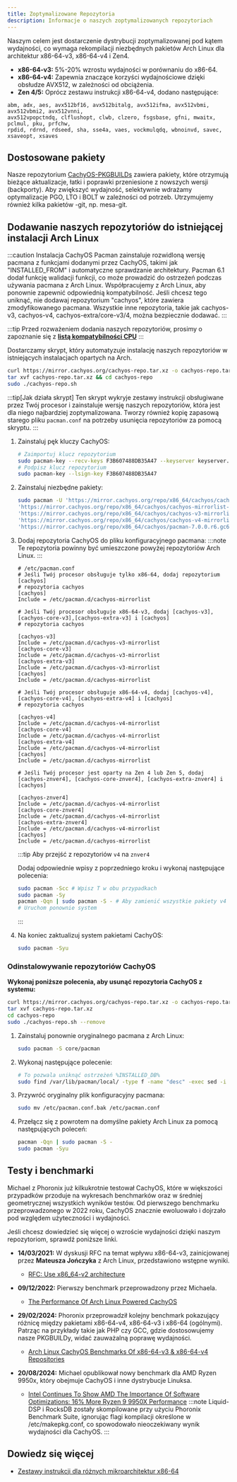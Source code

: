 ```yaml
---
title: Zoptymalizowane Repozytoria
description: Informacje o naszych zoptymalizowanych repozytoriach
---
```



Naszym celem jest dostarczenie dystrybucji zoptymalizowanej pod kątem wydajności, co wymaga rekompilacji niezbędnych pakietów Arch Linux dla architektur x86-64-v3, x86-64-v4 i Zen4.

- **x86-64-v3:** 5%-20% wzrostu wydajności w porównaniu do x86-64.
- **x86-64-v4:** Zapewnia znaczące korzyści wydajnościowe dzięki obsłudze AVX512, w zależności od obciążenia.
- **Zen 4/5:** Oprócz zestawu instrukcji x86-64-v4, dodano następujące:

```text
abm, adx, aes, avx512bf16, avx512bitalg, avx512ifma, avx512vbmi, avx512vbmi2, avx512vnni,
avx512vpopctndq, clflushopt, clwb, clzero, fsgsbase, gfni, mwaitx, pclmul, pku, prfchw,
rpdid, rdrnd, rdseed, sha, sse4a, vaes, vockmulqdq, wbnoinvd, savec, xsaveopt, xsaves
```

## Dostosowane pakiety

Nasze repozytorium [CachyOS-PKGBUILDs](https://github.com/CachyOS/CachyOS-PKGBUILDS) zawiera pakiety, które otrzymują bieżące aktualizacje, łatki i poprawki przeniesione z nowszych wersji (backporty).
Aby zwiększyć wydajność, selektywnie wdrażamy optymalizacje PGO, LTO i BOLT w zależności od potrzeb.
Utrzymujemy również kilka pakietów -git, np. mesa-git.

## Dodawanie naszych repozytoriów do istniejącej instalacji Arch Linux

:::caution
Instalacja CachyOS Pacman zainstaluje rozwidloną wersję pacmana z funkcjami dodanymi przez CachyOS, takimi jak "INSTALLED_FROM" i automatyczne sprawdzanie architektury. Pacman 6.1 dodał funkcję walidacji funkcji, co może prowadzić do ostrzeżeń podczas używania pacmana z Arch Linux. Współpracujemy z Arch Linux, aby ponownie zapewnić odpowiednią kompatybilność. Jeśli chcesz tego uniknąć, nie dodawaj repozytorium "cachyos", które zawiera zmodyfikowanego pacmana. Wszystkie inne repozytoria, takie jak cachyos-v3, cachyos-v4, cachyos-extra/core-v3/4, można bezpiecznie dodawać.
:::

:::tip
Przed rozważeniem dodania naszych repozytoriów, prosimy o zapoznanie się z **[listą kompatybilności CPU](/pl/installation/installation_prepare#x86_64-microarchitecture-level-support)**
:::

<Tabs>

<TabItem label='Automatycznie'>

Dostarczamy skrypt, który automatyzuje instalację naszych repozytoriów w istniejących instalacjach opartych na Arch.

```sh
curl https://mirror.cachyos.org/cachyos-repo.tar.xz -o cachyos-repo.tar.xz
tar xvf cachyos-repo.tar.xz && cd cachyos-repo
sudo ./cachyos-repo.sh
```

:::tip[Jak działa skrypt]
Ten skrypt wykryje zestawy instrukcji obsługiwane przez Twój procesor i zainstaluje wersję naszych repozytoriów, która jest dla niego najbardziej zoptymalizowana. Tworzy również kopię zapasową starego pliku `pacman.conf` na potrzeby usunięcia repozytoriów za pomocą skryptu.
:::

</TabItem>

<TabItem label='Ręcznie'>

<Steps>

1. Zainstaluj pęk kluczy CachyOS:

   ```sh
   # Zaimportuj klucz repozytorium
   sudo pacman-key --recv-keys F3B607488DB35A47 --keyserver keyserver.ubuntu.com
   # Podpisz klucz repozytorium
   sudo pacman-key --lsign-key F3B607488DB35A47
   ```
2. Zainstaluj niezbędne pakiety:

   ```sh
   sudo pacman -U 'https://mirror.cachyos.org/repo/x86_64/cachyos/cachyos-keyring-20240331-1-any.pkg.tar.zst' \
   'https://mirror.cachyos.org/repo/x86_64/cachyos/cachyos-mirrorlist-18-1-any.pkg.tar.zst' \
   'https://mirror.cachyos.org/repo/x86_64/cachyos/cachyos-v3-mirrorlist-18-1-any.pkg.tar.zst' \
   'https://mirror.cachyos.org/repo/x86_64/cachyos/cachyos-v4-mirrorlist-6-1-any.pkg.tar.zst' \
   'https://mirror.cachyos.org/repo/x86_64/cachyos/pacman-7.0.0.r6.gc685ae6-3-x86_64.pkg.tar.zst'
   ```
3. Dodaj repozytoria CachyOS do pliku konfiguracyjnego pacmana:
   :::note
   Te repozytoria powinny być umieszczone powyżej repozytoriów Arch Linux.
   :::

   ```shell
   # /etc/pacman.conf
   # Jeśli Twój procesor obsługuje tylko x86-64, dodaj repozytorium [cachyos]
   # repozytoria cachyos
   [cachyos]
   Include = /etc/pacman.d/cachyos-mirrorlist

   # Jeśli Twój procesor obsługuje x86-64-v3, dodaj [cachyos-v3],[cachyos-core-v3],[cachyos-extra-v3] i [cachyos]
   # repozytoria cachyos

   [cachyos-v3]
   Include = /etc/pacman.d/cachyos-v3-mirrorlist
   [cachyos-core-v3]
   Include = /etc/pacman.d/cachyos-v3-mirrorlist
   [cachyos-extra-v3]
   Include = /etc/pacman.d/cachyos-v3-mirrorlist
   [cachyos]
   Include = /etc/pacman.d/cachyos-mirrorlist

   # Jeśli Twój procesor obsługuje x86-64-v4, dodaj [cachyos-v4], [cachyos-core-v4], [cachyos-extra-v4] i [cachyos]
   # repozytoria cachyos

   [cachyos-v4]
   Include = /etc/pacman.d/cachyos-v4-mirrorlist
   [cachyos-core-v4]
   Include = /etc/pacman.d/cachyos-v4-mirrorlist
   [cachyos-extra-v4]
   Include = /etc/pacman.d/cachyos-v4-mirrorlist
   [cachyos]
   Include = /etc/pacman.d/cachyos-mirrorlist

   # Jeśli Twój procesor jest oparty na Zen 4 lub Zen 5, dodaj [cachyos-znver4], [cachyos-core-znver4], [cachyos-extra-znver4] i [cachyos]

   [cachyos-znver4]
   Include = /etc/pacman.d/cachyos-v4-mirrorlist
   [cachyos-core-znver4]
   Include = /etc/pacman.d/cachyos-v4-mirrorlist
   [cachyos-extra-znver4]
   Include = /etc/pacman.d/cachyos-v4-mirrorlist
   [cachyos]
   Include = /etc/pacman.d/cachyos-mirrorlist
   ```
      :::tip
   Aby przejść z repozytoriów `v4` na `znver4`

   Dodaj odpowiednie wpisy z poprzedniego kroku i wykonaj następujące polecenia:
    ```sh
    sudo pacman -Scc # Wpisz T w obu przypadkach
    sudo pacman -Sy
    pacman -Qqn | sudo pacman -S - # Aby zamienić wszystkie pakiety v4 na pakiety znver4
    # Uruchom ponownie system
    ```
   :::

4. Na koniec zaktualizuj system pakietami CachyOS:
   ```sh
   sudo pacman -Syu
   ```

</Steps>

</TabItem>

</Tabs>

### Odinstalowywanie repozytoriów CachyOS

<Tabs>
<TabItem label='Automatycznie'>

**Wykonaj poniższe polecenia, aby usunąć repozytoria CachyOS z systemu:**
```sh
curl https://mirror.cachyos.org/cachyos-repo.tar.xz -o cachyos-repo.tar.xz
tar xvf cachyos-repo.tar.xz
cd cachyos-repo
sudo ./cachyos-repo.sh --remove
```

</TabItem>

<TabItem label='Ręcznie'>

<Steps>

1. Zainstaluj ponownie oryginalnego pacmana z Arch Linux:
   ```sh
   sudo pacman -S core/pacman
   ```
2. Wykonaj następujące polecenie:
   ```sh
   # To pozwala uniknąć ostrzeżeń %INSTALLED_DB%
   sudo find /var/lib/pacman/local/ -type f -name "desc" -exec sed -i '/^%INSTALLED_DB%$/,+2d' {} \;
   ```
3. Przywróć oryginalny plik konfiguracyjny pacmana:
   ```sh
   sudo mv /etc/pacman.conf.bak /etc/pacman.conf
   ```
4. Przełącz się z powrotem na domyślne pakiety Arch Linux za pomocą następujących poleceń:
   ```sh
   pacman -Qqn | sudo pacman -S -
   sudo pacman -Syu
   ```
</Steps>

</TabItem>
</Tabs>

## Testy i benchmarki

Michael z Phoronix już kilkukrotnie testował CachyOS, które w większości przypadków przoduje na wykresach benchmarków oraz w średniej geometrycznej wszystkich wyników testów.
Od pierwszego benchmarku przeprowadzonego w 2022 roku, CachyOS znacznie ewoluowało i dojrzało pod względem użyteczności i wydajności.

Jeśli chcesz dowiedzieć się więcej o wzroście wydajności dzięki naszym repozytoriom, sprawdź poniższe linki.

* **14/03/2021:** W dyskusji RFC na temat wpływu x86-64-v3, zainicjowanej przez **Mateusza Jończyka** z Arch Linux, przedstawiono wstępne wyniki.
  * [RFC: Use x86_64-v2 architecture](https://lists.archlinux.org/pipermail/arch-general/2021-March/048739.html)

* **09/12/2022:** Pierwszy benchmark przeprowadzony przez Michaela.
  * [The Performance Of Arch Linux Powered CachyOS](https://www.phoronix.com/review/cachyos-linux-perf)

* **29/02/2024:** Phoronix przeprowadził kolejny benchmark pokazujący różnicę między pakietami x86-64-v4, x86-64-v3 i x86-64 (ogólnymi). Patrząc na przykłady takie jak PHP czy GCC, gdzie dostosowujemy nasze PKGBUILDy, widać zauważalną poprawę wydajności.
  * [Arch Linux CachyOS Benchmarks Of x86-64-v3 & x86-64-v4 Repositories](https://www.phoronix.com/review/cachyos-x86-64-v3-v4)

* **20/08/2024:** Michael opublikował nowy benchmark dla AMD Ryzen 9950x, który obejmuje CachyOS i inne dystrybucje Linuksa.
  * [Intel Continues To Show AMD The Importance Of Software Optimizations: 16% More Ryzen 9 9950X Performance](https://www.phoronix.com/review/linux-os-amd-ryzen9-9950x)
   :::note
   Liquid-DSP i RocksDB zostały skompilowane przy użyciu Phoronix Benchmark Suite, ignorując flagi kompilacji określone w /etc/makepkg.conf, co spowodowało nieoczekiwany wynik wydajności dla CachyOS.
   :::

## Dowiedz się więcej

- [Zestawy instrukcji dla różnych mikroarchitektur x86-64](https://en.wikipedia.org/wiki/X86-64#Microarchitecture_levels)
